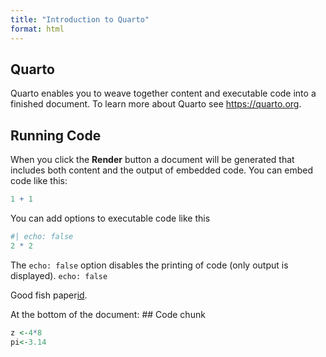 ```yaml
---
title: "Introduction to Quarto"
format: html
---
```


## Quarto

Quarto enables you to weave together content and executable code into a finished document. To learn more about Quarto see <https://quarto.org>.

## Running Code

When you click the **Render** button a document will be generated that includes both content and the output of embedded code. You can embed code like this:

```r
1 + 1
```

You can add options to executable code like this

```r
#| echo: false
2 * 2
```

The `echo: false` option disables the printing of code (only output is displayed). `echo: false`

Good fish paper[id](https://doi.org/10.1371/journal.pone.0286027).

At the bottom of the document:
## Code chunk
```r
z <-4*8
pi<-3.14
```

